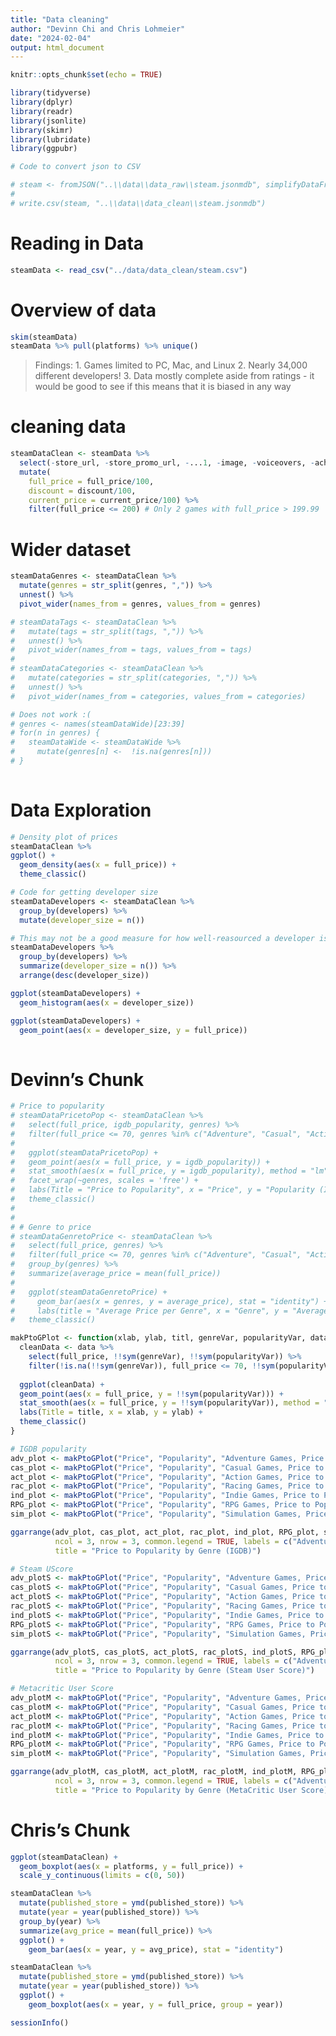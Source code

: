 ```yaml
---
title: "Data cleaning"
author: "Devinn Chi and Chris Lohmeier"
date: "2024-02-04"
output: html_document
---
```


```r
knitr::opts_chunk$set(echo = TRUE)
```

```r
library(tidyverse)
library(dplyr)
library(readr)
library(jsonlite)
library(skimr)
library(lubridate)
library(ggpubr)
```

```r
# Code to convert json to CSV

# steam <- fromJSON("..\\data\\data_raw\\steam.jsonmdb", simplifyDataFrame = TRUE)
# 
# write.csv(steam, "..\\data\\data_clean\\steam.jsonmdb")
```


# Reading in Data
```r
steamData <- read_csv("../data/data_clean/steam.csv")
```
# Overview of data
```r
skim(steamData)
steamData %>% pull(platforms) %>% unique()
```
> Findings:
1. Games limited to PC, Mac, and Linux
2. Nearly 34,000 different developers!
3. Data mostly complete aside from ratings - it would be good to see if this means that it is biased in any way

# cleaning data
```r
steamDataClean <- steamData %>% 
  select(-store_url, -store_promo_url, -...1, -image, -voiceovers, -achievements, -gfq_url, -gfq_difficulty_comment, -gfq_rating_comment, -gfq_length_comment, -stsp_owners, -stsp_mdntime, -hltb_url, -hltb_single, -hltb_complete, -meta_url, -igdb_url, -igdb_single, -igdb_complete, -published_meta, -published_hltb, -published_stsp, -published_igdb) %>% 
  mutate(
    full_price = full_price/100,
    discount = discount/100,
    current_price = current_price/100) %>% 
    filter(full_price <= 200) # Only 2 games with full_price > 199.99
```

# Wider dataset
```r
steamDataGenres <- steamDataClean %>% 
  mutate(genres = str_split(genres, ",")) %>% 
  unnest() %>% 
  pivot_wider(names_from = genres, values_from = genres)

# steamDataTags <- steamDataClean %>% 
#   mutate(tags = str_split(tags, ",")) %>% 
#   unnest() %>% 
#   pivot_wider(names_from = tags, values_from = tags)
# 
# steamDataCategories <- steamDataClean %>% 
#   mutate(categories = str_split(categories, ",")) %>% 
#   unnest() %>% 
#   pivot_wider(names_from = categories, values_from = categories)

# Does not work :(
# genres <- names(steamDataWide)[23:39]
# for(n in genres) {
#   steamDataWide <- steamDataWide %>% 
#     mutate(genres[n] <-  !is.na(genres[n]))
# } 
  
```


# Data Exploration
```r
# Density plot of prices
steamDataClean %>% 
ggplot() +
  geom_density(aes(x = full_price)) +
  theme_classic()

# Code for getting developer size
steamDataDevelopers <- steamDataClean %>% 
  group_by(developers) %>% 
  mutate(developer_size = n())

# This may not be a good measure for how well-reasourced a developer is - maybe sales data exists somewhere?
steamDataDevelopers %>% 
  group_by(developers) %>% 
  summarize(developer_size = n()) %>% 
  arrange(desc(developer_size))

ggplot(steamDataDevelopers) +
  geom_histogram(aes(x = developer_size))

ggplot(steamDataDevelopers) +
  geom_point(aes(x = developer_size, y = full_price))
  
```

# Devinn's Chunk
```r
# Price to popularity
# steamDataPricetoPop <- steamDataClean %>% 
#   select(full_price, igdb_popularity, genres) %>% 
#   filter(full_price <= 70, genres %in% c("Adventure", "Casual", "Action", "Racing", "Indie", "RPG", "Simulation", "Strategy"))
# 
#   ggplot(steamDataPricetoPop) + 
#   geom_point(aes(x = full_price, y = igdb_popularity)) + 
#   stat_smooth(aes(x = full_price, y = igdb_popularity), method = "lm", se = TRUE) +
#   facet_wrap(~genres, scales = 'free') + 
#   labs(Title = "Price to Popularity", x = "Price", y = "Popularity (IGDB)") +
#   theme_classic()
# 
# 
# # Genre to price
# steamDataGenretoPrice <- steamDataClean %>% 
#   select(full_price, genres) %>% 
#   filter(full_price <= 70, genres %in% c("Adventure", "Casual", "Action", "Racing", "Indie", "RPG", "Simulation", "Strategy")) %>% 
#   group_by(genres) %>% 
#   summarize(average_price = mean(full_price))
# 
#   ggplot(steamDataGenretoPrice) +
#     geom_bar(aes(x = genres, y = average_price), stat = "identity") +
#     labs(title = "Average Price per Genre", x = "Genre", y = "Average Price") +
#   theme_classic()

makPtoGPlot <- function(xlab, ylab, titl, genreVar, popularityVar, data) {
  cleanData <- data %>% 
    select(full_price, !!sym(genreVar), !!sym(popularityVar)) %>%
    filter(!is.na(!!sym(genreVar)), full_price <= 70, !!sym(popularityVar) <= 250)
  
  ggplot(cleanData) + 
  geom_point(aes(x = full_price, y = !!sym(popularityVar))) +
  stat_smooth(aes(x = full_price, y = !!sym(popularityVar)), method = "lm", se = TRUE) +
  labs(Title = title, x = xlab, y = ylab) + 
  theme_classic()
}

# IGDB popularity
adv_plot <- makPtoGPlot("Price", "Popularity", "Adventure Games, Price to Popularity", "Adventure", "igdb_popularity", steamDataGenres)
cas_plot <- makPtoGPlot("Price", "Popularity", "Casual Games, Price to Popularity", "Casual", "igdb_popularity", steamDataGenres)
act_plot <- makPtoGPlot("Price", "Popularity", "Action Games, Price to Popularity", "Action", "igdb_popularity", steamDataGenres)
rac_plot <- makPtoGPlot("Price", "Popularity", "Racing Games, Price to Popularity", "Racing",  "igdb_popularity",steamDataGenres)
ind_plot <- makPtoGPlot("Price", "Popularity", "Indie Games, Price to Popularity", "Indie",  "igdb_popularity",steamDataGenres)
RPG_plot <- makPtoGPlot("Price", "Popularity", "RPG Games, Price to Popularity", "RPG",  "igdb_popularity",steamDataGenres)
sim_plot <- makPtoGPlot("Price", "Popularity", "Simulation Games, Price to Popularity", "Simulation", "igdb_popularity", steamDataGenres)

ggarrange(adv_plot, cas_plot, act_plot, rac_plot, ind_plot, RPG_plot, sim_plot, 
          ncol = 3, nrow = 3, common.legend = TRUE, labels = c("Adventure", "Casual", "Action", "Racing", "Indie", "RPG", "Simulation"), 
          title = "Price to Popularity by Genre (IGDB)")

# Steam UScore 
adv_plotS <- makPtoGPlot("Price", "Popularity", "Adventure Games, Price to Popularity", "Adventure", "store_uscore", steamDataGenres)
cas_plotS <- makPtoGPlot("Price", "Popularity", "Casual Games, Price to Popularity", "Casual", "store_uscore", steamDataGenres)
act_plotS <- makPtoGPlot("Price", "Popularity", "Action Games, Price to Popularity", "Action", "store_uscore", steamDataGenres)
rac_plotS <- makPtoGPlot("Price", "Popularity", "Racing Games, Price to Popularity", "Racing",  "store_uscore",steamDataGenres)
ind_plotS <- makPtoGPlot("Price", "Popularity", "Indie Games, Price to Popularity", "Indie",  "store_uscore",steamDataGenres)
RPG_plotS <- makPtoGPlot("Price", "Popularity", "RPG Games, Price to Popularity", "RPG",  "store_uscore",steamDataGenres)
sim_plotS <- makPtoGPlot("Price", "Popularity", "Simulation Games, Price to Popularity", "Simulation", "store_uscore", steamDataGenres)

ggarrange(adv_plotS, cas_plotS, act_plotS, rac_plotS, ind_plotS, RPG_plotS, sim_plotS, 
          ncol = 3, nrow = 3, common.legend = TRUE, labels = c("Adventure", "Casual", "Action", "Racing", "Indie", "RPG", "Simulation"), 
          title = "Price to Popularity by Genre (Steam User Score)")

# Metacritic User Score
adv_plotM <- makPtoGPlot("Price", "Popularity", "Adventure Games, Price to Popularity", "Adventure", "meta_uscore", steamDataGenres)
cas_plotM <- makPtoGPlot("Price", "Popularity", "Casual Games, Price to Popularity", "Casual", "meta_uscore", steamDataGenres)
act_plotM <- makPtoGPlot("Price", "Popularity", "Action Games, Price to Popularity", "Action", "meta_uscore", steamDataGenres)
rac_plotM <- makPtoGPlot("Price", "Popularity", "Racing Games, Price to Popularity", "Racing",  "meta_uscore",steamDataGenres)
ind_plotM <- makPtoGPlot("Price", "Popularity", "Indie Games, Price to Popularity", "Indie",  "meta_uscore",steamDataGenres)
RPG_plotM <- makPtoGPlot("Price", "Popularity", "RPG Games, Price to Popularity", "RPG",  "meta_uscore",steamDataGenres)
sim_plotM <- makPtoGPlot("Price", "Popularity", "Simulation Games, Price to Popularity", "Simulation", "meta_uscore", steamDataGenres)

ggarrange(adv_plotM, cas_plotM, act_plotM, rac_plotM, ind_plotM, RPG_plotM, sim_plotM, 
          ncol = 3, nrow = 3, common.legend = TRUE, labels = c("Adventure", "Casual", "Action", "Racing", "Indie", "RPG", "Simulation"), 
          title = "Price to Popularity by Genre (MetaCritic User Score)")
```

# Chris's Chunk
```r
ggplot(steamDataClean) + 
  geom_boxplot(aes(x = platforms, y = full_price)) + 
  scale_y_continuous(limits = c(0, 50))

steamDataClean %>%  
  mutate(published_store = ymd(published_store)) %>%
  mutate(year = year(published_store)) %>% 
  group_by(year) %>% 
  summarize(avg_price = mean(full_price)) %>%
  ggplot() +
    geom_bar(aes(x = year, y = avg_price), stat = "identity")

steamDataClean %>%  
  mutate(published_store = ymd(published_store)) %>%
  mutate(year = year(published_store)) %>% 
  ggplot() +
    geom_boxplot(aes(x = year, y = full_price, group = year))
```

```r
sessionInfo()
```

